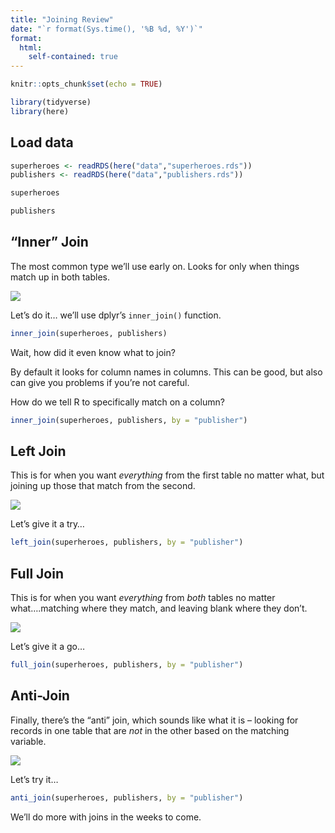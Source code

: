 ```yaml
---
title: "Joining Review"
date: "`r format(Sys.time(), '%B %d, %Y')`"
format:
  html:
    self-contained: true
---
```



```r
knitr::opts_chunk$set(echo = TRUE)

library(tidyverse)
library(here)

```

## Load data

```r

superheroes <- readRDS(here("data","superheroes.rds"))
publishers <- readRDS(here("data","publishers.rds"))

```

```r

superheroes

publishers

```

## "Inner" Join

The most common type we'll use early on. Looks for only when things match up in both tables.

![](images/innerjoin.png)

Let's do it... we'll use dplyr's `inner_join()` function.

```r

inner_join(superheroes, publishers)


```

Wait, how did it even know what to join?

By default it looks for column names in columns. This can be good, but also can give you problems if you're not careful.

How do we tell R to specifically match on a column?

```r

inner_join(superheroes, publishers, by = "publisher")


```

## Left Join

This is for when you want *everything* from the first table no matter what, but joining up those that match from the second.

![](images/leftjoin.png)

Let's give it a try...

```r

left_join(superheroes, publishers, by = "publisher")


```

## Full Join

This is for when you want *everything* from *both* tables no matter what....matching where they match, and leaving blank where they don't.

![](images/fulljoin.png)

Let's give it a go...

```r

full_join(superheroes, publishers, by = "publisher")


```

## Anti-Join

Finally, there's the "anti" join, which sounds like what it is -- looking for records in one table that are *not* in the other based on the matching variable.

![](images/antijoin.png)

Let's try it...

```r

anti_join(superheroes, publishers, by = "publisher")


```

We'll do more with joins in the weeks to come.

